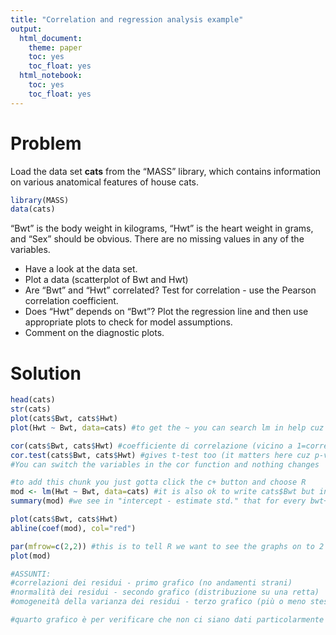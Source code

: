 ```yaml
---
title: "Correlation and regression analysis example"
output: 
  html_document: 
    theme: paper
    toc: yes
    toc_float: yes
  html_notebook: 
    toc: yes
    toc_float: yes
---
```


# Problem

Load the data set **cats** from the "MASS" library, which contains information on various anatomical features of house cats.

```r
library(MASS)
data(cats)
```

"Bwt" is the body weight in kilograms, "Hwt" is the heart weight in grams, and "Sex" should be obvious. There are no missing values in any of the variables.

* Have a look at the data set.
* Plot a data (scatterplot of Bwt and Hwt)
* Are "Bwt" and "Hwt" correlated? Test for correlation - use the Pearson correlation coefficient.
* Does "Hwt" depends on "Bwt"? Plot the regression line and then use appropriate plots to check for model assumptions.
* Comment on the diagnostic plots.

# Solution

```r
head(cats)
str(cats)
plot(cats$Bwt, cats$Hwt)
plot(Hwt ~ Bwt, data=cats) #to get the ~ you can search lm in help cuz they have it (just copy paste it)

cor(cats$Bwt, cats$Hwt) #coefficiente di correlazione (vicino a 1=correlate)
cor.test(cats$Bwt, cats$Hwt) #gives t-test too (it matters here cuz p-value<0.5 means it true, they correlated)
#You can switch the variables in the cor function and nothing changes


```

```r
#to add this chunk you just gotta click the c+ button and choose R
mod <- lm(Hwt ~ Bwt, data=cats) #it is also ok to write cats$Bwt but inconvenient if you gotta reuse the formula
summary(mod) #we see in "intercept - estimate std." that for every bwt+1,you get hwtx4
```
```r
plot(cats$Bwt, cats$Hwt)
abline(coef(mod), col="red")

```

```r
par(mfrow=c(2,2)) #this is to tell R we want to see the graphs on to 2 rows and 2 columns
plot(mod)

#ASSUNTI:
#correlazioni dei residui - primo grafico (no andamenti strani)
#normalità dei residui - secondo grafico (distribuzione su una retta)
#omogeneità della varianza dei residui - terzo grafico (più o meno stessa dispersione per i vari valori di x)

#quarto grafico è per verificare che non ci siano dati particolarmente influenti sull'analisi di regresione) (nuvola di cook, gott see what is inside-outside)
```



